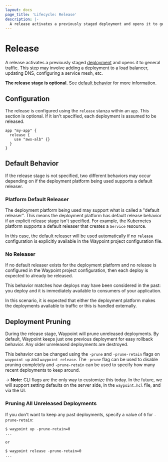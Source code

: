 ```yaml
---
layout: docs
page_title: 'Lifecycle: Release'
description: |-
  A release activates a previously staged deployment and opens it to general traffic. This step may involve adding a deployment to a load balancer, updating DNS, configuring a service mesh, etc.
---
```


# Release

A release activates a previously staged
[deployment](/docs/lifecycle/deploy)
and opens it
to general traffic. This step may involve adding a deployment to a load balancer,
updating DNS, configuring a service mesh, etc.

**The release stage is optional.** See [default behavior](/docs/lifecycle/release#default-behavior)
for more information.

## Configuration

The release is configured using the `release` stanza within an `app`.
This section is optional. If it isn't specified, each deployment is assumed
to be released.

```hcl
app "my-app" {
  release {
    use "aws-alb" {}
  }
}
```

## Default Behavior

If the release stage is not specified,
two different behaviors may occur depending on if the deployment platform
being used supports a default releaser.

### Platform Default Releaser

The deployment platform being used may support what is called a "default
releaser". This means the deployment platform has default release behavior
if an explicit release stage isn't specified. For example, the Kubernetes
platform supports a default releaser that creates a `Service` resource.

In this case, the default releaser will be used automatically if no
`release` configuration is explicitly available in the Waypoint project
configuration file.

### No Releaser

If no default releaser exists for the deployment platform and no
release is configured in the Waypoint project configuration, then each
deploy is expected to already be released.

This behavior matches how deploys may have been considered in the past:
you deploy and it is immediately available to consumers of your application.

In this scenario, it is expected that either the deployment platform makes
the deployments available to traffic or this is handled externally.

## Deployment Pruning

During the release stage, Waypoint will prune unreleased deployments.
By default, Waypoint keeps just one previous deployment for
easy rollback behavior. Any older unreleased deployments are destroyed.

This behavior can be changed using the `-prune` and `-prune-retain` flags
on `waypoint up` and `waypoint release`. The `-prune` flag can be used to
disable pruning completely and `-prune-retain` can be used to specify how
many recent deployments to keep around.

-> **Note:** CLI flags are the only way to customize this today. In the future,
we will support setting defaults on the server side, in the `waypoint.hcl`
file, and via the UI.

### Pruning All Unreleased Deployments

If you don't want to keep any past deployments, specify a value of `0`
for `-prune-retain`:

```shell-session
$ waypoint up -prune-retain=0
...

or

$ waypoint release -prune-retain=0
...
```
